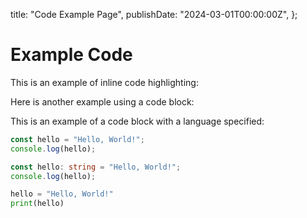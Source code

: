   title: "Code Example Page",
  publishDate: "2024-03-01T00:00:00Z",
};

# Example Code

This is an example of inline code highlighting:

Here is another example using a code block:

This is an example of a code block with a language specified:

```javascript
const hello = "Hello, World!";
console.log(hello);
```

```typescript
const hello: string = "Hello, World!";
console.log(hello);
```

```python
hello = "Hello, World!"
print(hello)
```
